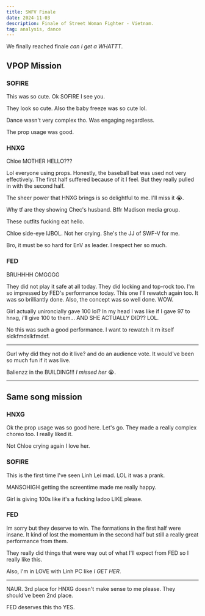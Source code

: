 ```yaml
---
title: SWFV Finale
date: 2024-11-03 
description: Finale of Street Woman Fighter - Vietnam.
tag: analysis, dance
---
```


We finally reached finale *can I get a WHATTT*.


<YouTube youTubeId="J_3S9vgemto" /> 

## VPOP Mission

### SOFIRE

This was so cute. Ok SOFIRE I see you.

They look so cute. Also the baby freeze was so cute lol.

Dance wasn't very complex tho. Was engaging regardless.

The prop usage was good.

### HNXG

Chloe MOTHER HELLO???

Lol everyone using props. Honestly, the baseball bat was used not very effectively. The first half suffered because of it I feel. But they really pulled in with the second half.

The sheer power that HNXG brings is so delightful to me. I'll miss it 😭.

Why tf are they showing Chec's husband. Bffr Madison media group.

These outfits fucking eat hello.

Chloe side-eye IJBOL. Not her crying. She's the JJ of SWF-V for me.

Bro, it must be so hard for EnV as leader. I respect her so much.

### FED

BRUHHHH OMGGGG

They did not play it safe at all today. They did locking and top-rock too. I'm so impressed by FED's performance today. This one I'll rewatch again too. It was so brilliantly done. Also, the concept was so well done. WOW.

Girl actually unironcially gave 100 lol? In my head I was like if I gave 97 to hnxg, i'll give 100 to them... AND SHE ACTUALLY DID?? LOL.

No this was such a good performance. I want to rewatch it rn itself sldkfmdslkfmdsf.

---

Gurl why did they not do it live? and do an audience vote. It would've been so much fun if it was live.

Balienzz in the BUILDING!!! *I missed her* 😭.

---

## Same song mission

### HNXG

Ok the prop usage was so good here. Let's go. They made a really complex choreo too. I really liked it.

Not Chloe crying again I love her.

### SOFIRE

This is the first time I've seen Linh Lei mad. LOL it was a prank.

MANSOHIGH getting the screentime made me really happy.

Girl is giving 100s like it's a fucking ladoo LIKE please.

### FED

Im sorry but they deserve to win. The formations in the first half were insane. It kind of lost the momentum in the second half but still a really great performance from them.

They really did things that were way out of what I'll expect from FED so I really like this.

Also, I'm in LOVE with Linh PC like *I GET HER*.

---

NAUR. 3rd place for HNXG doesn't make sense to me please. They should've been 2nd place.

FED deserves this tho YES.

